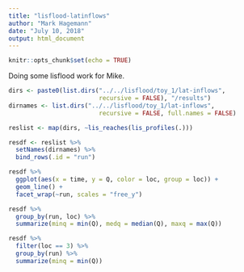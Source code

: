 ```yaml
---
title: "lisflood-latinflows"
author: "Mark Hagemann"
date: "July 10, 2018"
output: html_document
---
```


```r
knitr::opts_chunk$set(echo = TRUE)
```

Doing some lisflood work for Mike.

```r
dirs <- paste0(list.dirs("../../lisflood/toy_1/lat-inflows", 
                         recursive = FALSE), "/results")
dirnames <- list.dirs("../../lisflood/toy_1/lat-inflows", 
                         recursive = FALSE, full.names = FALSE)

reslist <- map(dirs, ~lis_reaches(lis_profiles(.)))

resdf <- reslist %>% 
  setNames(dirnames) %>% 
  bind_rows(.id = "run")

resdf %>% 
  ggplot(aes(x = time, y = Q, color = loc, group = loc)) +
  geom_line() + 
  facet_wrap(~run, scales = "free_y")
```

```r

resdf %>% 
  group_by(run, loc) %>% 
  summarize(minq = min(Q), medq = median(Q), maxq = max(Q))
```


```r
resdf %>% 
  filter(loc == 3) %>% 
  group_by(run) %>% 
  summarize(minq = min(Q))
```

